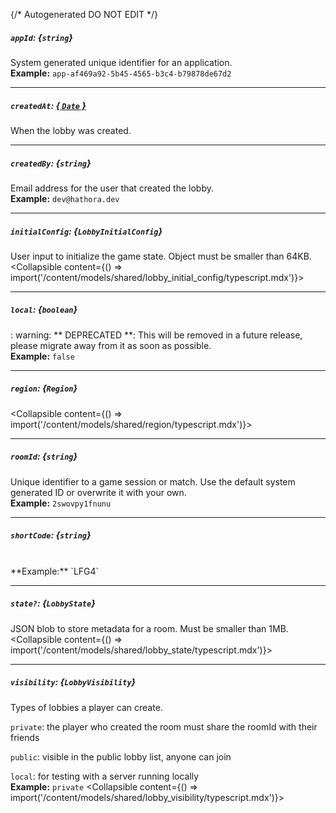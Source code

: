 {/* Autogenerated DO NOT EDIT  */}

##### `appId`: *{`string`}*
System generated unique identifier for an application.
<br/>
**Example:** `app-af469a92-5b45-4565-b3c4-b79878de67d2`

---
##### `createdAt`: [*{ `Date` }*](https://developer.mozilla.org/en-US/docs/Web/JavaScript/Reference/Global_Objects/Date)
When the lobby was created.

---
##### `createdBy`: *{`string`}*
Email address for the user that created the lobby.
<br/>
**Example:** `dev@hathora.dev`

---
##### `initialConfig`: *{`LobbyInitialConfig`}*
User input to initialize the game state. Object must be smaller than 64KB.
<Collapsible content={() => import('/content/models/shared/lobby_initial_config/typescript.mdx')}>
</Collapsible>

---
##### `local`: *{`boolean`}*
: warning: \*\* DEPRECATED \*\*: This will be removed in a future release, please migrate away from it as soon as possible.
<br/>
**Example:** `false`

---
##### `region`: *{`Region`}*
<Collapsible content={() => import('/content/models/shared/region/typescript.mdx')}>
</Collapsible>

---
##### `roomId`: *{`string`}*
Unique identifier to a game session or match. Use the default system generated ID or overwrite it with your own.
<br/>
**Example:** `2swovpy1fnunu`

---
##### `shortCode`: *{`string`}*
<br/>
**Example:** `LFG4`

---
##### `state?`: *{`LobbyState`}*
JSON blob to store metadata for a room. Must be smaller than 1MB.
<Collapsible content={() => import('/content/models/shared/lobby_state/typescript.mdx')}>
</Collapsible>

---
##### `visibility`: *{`LobbyVisibility`}*
Types of lobbies a player can create.

`private`: the player who created the room must share the roomId with their friends

`public`: visible in the public lobby list, anyone can join

`local`: for testing with a server running locally
<br/>
**Example:** `private`
<Collapsible content={() => import('/content/models/shared/lobby_visibility/typescript.mdx')}>
</Collapsible>

